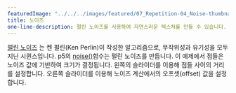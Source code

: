 ---
featuredImage: "../../../images/featured/07_Repetition-04_Noise-thumbnail.png"
title: 노이즈
one-line-description: 펄린 노이즈를 사용하여 자연스러운 텍스쳐를 만들 수 있습니다.
---

<a href="https://en.wikipedia.org/wiki/Perlin_noise" target="_blank">펄린 노이즈</a>
는 켄 펄린(Ken Perlin)이 작성한 알고리즘으로, 무작위성과 유기성을 모두 지닌 시퀀스입니다.
p5의 <a href="https://p5js.org/reference/#/p5/noise" target="_blank">noise()</a>함수는 펄린 노이즈를 만듭니다. 이 예제에서 점들은 노이즈 값에 기반하여 크기가 결정됩니다. 왼쪽의 슬라이더를 이용해 점들 사이의 거리를 설정합니다. 오른쪽 슬라이더를 이용해 노이즈 계산에서의 오프셋(offset) 값을 설정합니다.

